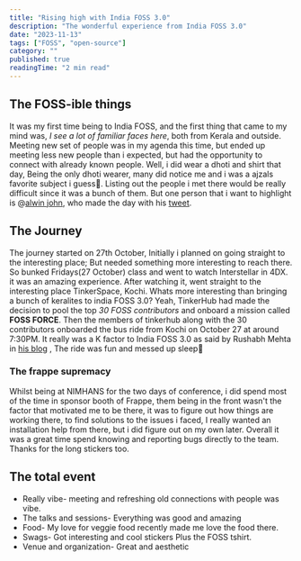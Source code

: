```yaml
---
title: "Rising high with India FOSS 3.0"
description: "The wonderful experience from India FOSS 3.0"
date: "2023-11-13"
tags: ["FOSS", "open-source"]
category: ""
published: true
readingTime: "2 min read"
---
```


## The FOSS-ible things

It was my first time being to India FOSS, and the first thing that came to my mind was, _I see a lot of familiar faces here_, both from Kerala and outside. Meeting new set of people was in my agenda this time, but ended up meeting less new people than i expected, but had the opportunity to connect with already known people. Well, i did wear a dhoti and shirt that day, Being the only dhoti wearer, many did notice me and i was a ajzals favorite subject i guess🤣.
Listing out the people i met there would be really difficult since it was a bunch of them.
But one person that i want to highlight is @[alwin john](https://twitter.com/_alwin_john), who made the day with his [tweet](https://x.com/_alwin_john/status/1718197651798102224?s=20).

## The Journey

The journey started on 27th October, Initially i planned on going straight to the interesting place; But needed something more interesting to reach there. So bunked Fridays(27 October) class and went to watch Interstellar in 4DX. it was an amazing experience. After watching it, went straight to the interesting place TinkerSpace, Kochi.
Whats more interesting than bringing a bunch of keralites to india FOSS 3.0?
Yeah, TinkerHub had made the decision to pool the top _30 FOSS contributors_ and onboard a mission called **FOSS FORCE**. Then the members of tinkerhub along with the 30 contributors onboarded the bus ride from Kochi on October 27 at around 7:30PM. It really was a K factor to India FOSS 3.0 as said by Rushabh Mehta in [his blog](https://rushabh-mehta.medium.com/reflections-from-indiafoss-3-0-ad03f01ddecf) , The ride was fun and messed up sleep🤣

### The frappe supremacy

Whilst being at NIMHANS for the two days of conference, i did spend most of the time in sponsor booth of Frappe, them being in the front wasn't the factor that motivated me to be there, it was to figure out how things are working there, to find solutions to the issues i faced, I really wanted an installation help from there, but i did figure out on my own later. Overall it was a great time spend knowing and reporting bugs directly to the team. Thanks for the long stickers too.

## The total event

- Really vibe- meeting and refreshing old connections with people was vibe.
- The talks and sessions- Everything was good and amazing
- Food- My love for veggie food recently made me love the food there.
- Swags- Got interesting and cool stickers Plus the FOSS tshirt.
- Venue and organization- Great and aesthetic